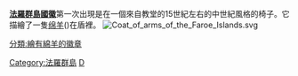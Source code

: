 {{expand|time=2013-04-30T17:58:01+00:00}}
{{Unreferenced|time=2013-04-30T17:14:44+00:00 }}

'''[[法羅群島|法羅群島]][[紋章|國徽]]'''第一次出現是在一個來自教堂的15世紀左右的中世紀風格的椅子。它描繪了一隻[[绵羊|绵羊]]({{Lang-fo|Veðrur}})在盾裡。
[[File:Coat_of_arms_of_the_Faroe_Islands.svg|right]]

{{Faroes-stub}}









{{欧洲题目|国徽}}

[[Category:法羅群島|Category:法羅群島]]
[[Category:國徽|D]]
[[分類:繪有綿羊的徽章|分類:繪有綿羊的徽章]]